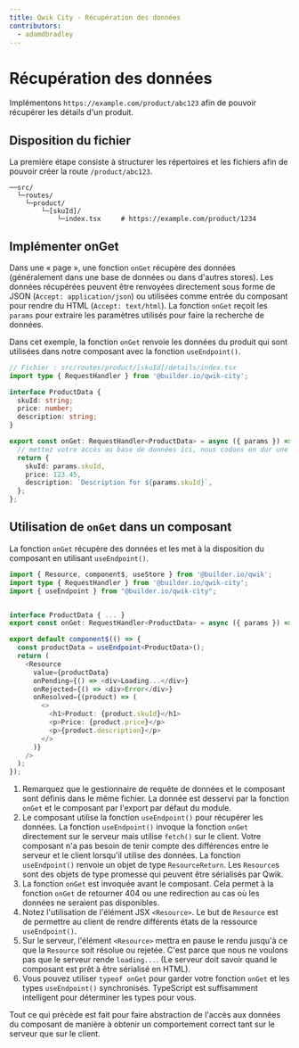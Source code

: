 ```yaml
---
title: Qwik City - Récupération des données
contributors:
  - adamdbradley
---
```


# Récupération des données

Implémentons `https://example.com/product/abc123` afin de pouvoir récupérer les détails d'un produit.

## Disposition du fichier

La première étape consiste à structurer les répertoires et les fichiers afin de pouvoir créer la route `/product/abc123`.

```
──src/
  └─routes/
    └─product/
        └─[skuId]/
            └─index.tsx     # https://example.com/product/1234
```

## Implémenter onGet

Dans une « page », une fonction `onGet` récupère des données (généralement dans une base de données ou dans d'autres stores). Les données récupérées peuvent être renvoyées directement sous forme de JSON (`Accept: application/json`) ou utilisées comme entrée du composant pour rendre du HTML (`Accept: text/html`). La fonction `onGet` reçoit les `params` pour extraire les paramètres utilisés pour faire la recherche de données.

Dans cet exemple, la fonction `onGet` renvoie les données du produit qui sont utilisées dans notre composant avec la fonction `useEndpoint()`.

```typescript
// Fichier : src/routes/product/[skuId]/details/index.tsx
import type { RequestHandler } from '@builder.io/qwik-city';

interface ProductData {
  skuId: string;
  price: number;
  description: string;
}

export const onGet: RequestHandler<ProductData> = async ({ params }) => {
  // mettez votre accès au base de données ici, nous codons en dur une réponse pour la simplicité.
  return {
    skuId: params.skuId,
    price: 123.45,
    description: `Description for ${params.skuId}`,
  };
};
```

## Utilisation de `onGet` dans un composant

La fonction `onGet` récupère des données et les met à la disposition du composant en utilisant `useEndpoint()`.

```typescript
import { Resource, component$, useStore } from '@builder.io/qwik';
import type { RequestHandler } from '@builder.io/qwik-city';
import { useEndpoint } from "@builder.io/qwik-city";


interface ProductData { ... }
export const onGet: RequestHandler<ProductData> = async ({ params }) => { ... };

export default component$(() => {
  const productData = useEndpoint<ProductData>();
  return (
    <Resource
      value={productData}
      onPending={() => <div>Loading...</div>}
      onRejected={() => <div>Error</div>}
      onResolved={(product) => (
        <>
          <h1>Product: {product.skuId}</h1>
          <p>Price: {product.price}</p>
          <p>{product.description}</p>
        </>
      )}
    />
  );
});
```

1. Remarquez que le gestionnaire de requête de données et le composant sont définis dans le même fichier. La donnée est desservi par la fonction `onGet` et le composant par l'export par défaut du module.
2. Le composant utilise la fonction `useEndpoint()` pour récupérer les données. La fonction `useEndpoint()` invoque la fonction `onGet` directement sur le serveur mais utilise `fetch()` sur le client. Votre composant n'a pas besoin de tenir compte des différences entre le serveur et le client lorsqu'il utilise des données. La fonction `useEndpoint()` renvoie un objet de type `ResourceReturn`. Les `Resource`s sont des objets de type promesse qui peuvent être sérialisés par Qwik.
3. La fonction `onGet` est invoquée avant le composant. Cela permet à la fonction `onGet` de retourner 404 ou une redirection au cas où les données ne seraient pas disponibles.
4. Notez l'utilisation de l'élément JSX `<Resource>`. Le but de `Resource` est de permettre au client de rendre différents états de la ressource `useEndpoint()`.
5. Sur le serveur, l'élément `<Resource>` mettra en pause le rendu jusqu'à ce que la `Resource` soit résolue ou rejetée. C'est parce que nous ne voulons pas que le serveur rende `loading...`. (Le serveur doit savoir quand le composant est prêt à être sérialisé en HTML).
6. Vous pouvez utiliser `typeof onGet` pour garder votre fonction `onGet` et les types `useEndpoint()` synchronisés. TypeScript est suffisamment intelligent pour déterminer les types pour vous.

Tout ce qui précède est fait pour faire abstraction de l'accès aux données du composant de manière à obtenir un comportement correct tant sur le serveur que sur le client.
